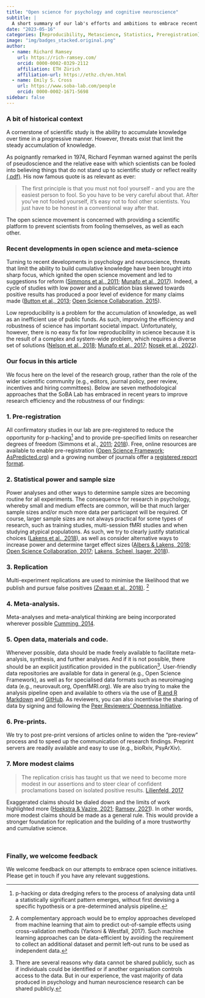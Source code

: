 ```yaml
---
title: "Open science for psychology and cognitive neuroscience"
subtitle: | 
  A short summary of our lab's efforts and ambitions to embrace recent deveopments in methods and meta-science  
date: "2023-05-16"
categories: [Reproducibility, Metascience, Statistics, Preregistration]
image: "img/badges_stacked.original.png"
author:
  - name: Richard Ramsey
    url: https://rich-ramsey.com/
    orcid: 0000-0002-0329-2112
    affiliation: ETH Zürich
    affiliation-url: https://ethz.ch/en.html
  - name: Emily S. Cross
    url: https://www.soba-lab.com/people
    orcid: 0000-0002-1671-5698
sidebar: false
---
```


### A bit of historical context

A cornerstone of scientific study is the ability to accumulate knowledge over time in a progressive manner. However, threats exist that limit the steady accumulation of knowledge.

As poignantly remarked in 1974, Richard Feynman warned against the perils of pseudoscience and the relative ease with which scientists can be fooled into believing things that do not stand up to scientific study or reflect reality [(.pdf)](img/Feynman_74_CargoCult.pdf){target="_blank"}. His now famous quote is as relevant as ever:

> The first principle is that you must not fool yourself - and you are the easiest person to fool. So you have to be very careful about that. After you've not fooled yourself, it's easy not to fool other scientists. You just have to be honest in a conventional way after that.

The open science movement is concerned with providing a scientific platform to prevent scientists from fooling themselves, as well as each other.​

### Recent developments in open science and meta-science

Turning to recent developments in psychology and neuroscience, threats that limit the ability to build cumulative knowledge have been brought into sharp focus, which ignited the open science movement and led to suggestions for reform ([Simmons et al., 2011](https://doi.org/10.1177/0956797611417632); [Munafo et al., 2017](http://dx.doi.org/10.1038/s41562-016-0021)). Indeed, a cycle of studies with low power and a publication bias skewed towards positive results has produced a poor level of evidence for many claims made ([Button et al., 2013](http://dx.doi.org/10.1038/nrn3475); [Open Science Collaboration, 2015](http://www.sciencemag.org/content/349/6251/aac4716.abstract)).

Low reproducibility is a problem for the accumulation of knowledge, as well as an inefficient use of public funds. As such, improving the efficiency and robustness of science has important societal impact. Unfortunately, however, there is no easy fix for low reproducibility in science because it is the result of a complex and system-wide problem, which requires a diverse set of solutions ([Nelson et al., 2018](https://www.annualreviews.org/doi/10.1146/annurev-psych-122216-011836); [Munafo et al., 2017](http://dx.doi.org/10.1038/s41562-016-0021); [Nosek et al., 2022](https://www.annualreviews.org/doi/abs/10.1146/annurev-psych-020821-114157)).

### Our focus in this article

We focus here on the level of the research group, rather than the role of the wider scientific community (e.g., editors, journal policy, peer review, incentives and hiring committees). Below are seven methodological approaches that the SoBA Lab has embraced in recent years to improve research efficiency and the robustness of our findings:

### 1. Pre-registration

All confirmatory studies in our lab are pre-registered to reduce the opportunity for p-hacking[^1] and to provide pre-specified limits on researcher degrees of freedom (Simmons et al., [2011](https://doi.org/10.1177/0956797611417632); [2018](http://journals.sagepub.com/doi/abs/10.1177/1745691617698146)). Free, online resources are available to enable pre-registration ([Open Science Framework](http://www.osf.io); [AsPredicted.org](http://www.AsPredicted.org)) and a growing number of journals offer a [registered report format](https://cos.io/rr/).

[^1]: p-hacking or data dredging refers to the process of analysing data until a statistically significant pattern emerges, without first devising a specific hypothesis or a pre-determined analysis pipeline.

### 2. Statistical power and sample size

Power analyses and other ways to determine sample sizes are becoming routine for all experiments. The consequence for research in psychology, whereby small and medium effects are common, will be that much larger sample sizes and/or much more data per particiapnt will be required. Of course, larger sample sizes are not always practical for some types of research, such as training studies, multi-session fMRI studies and when studying atypical populations. As such, we try to clearly justify statistical choices ([Lakens et al., 2018](https://doi.org/10.1038/s41562-018-0311-x)), as well as consider alternative ways to increase power and determine target effect sizes ([Albers & Lakens, 2018](https://doi.org/10.1016/j.jesp.2017.09.004); [Open Science Collaboration, 2017](https://doi.org/10.1002/9781119095910.ch1); [Lakens, Scheel, Isager, 2018](https://doi.org/10.1177/2515245918770963)).

### 3. Replication

Multi-experiment replications are used to minimise the likelihood that we publish and pursue false positives [(Zwaan et al., 2018)](https://doi.org/10.1017/S0140525X17001972). [^2]

[^2]: A complementary approach would be to employ approaches developed from machine learning that aim to predict out-of-sample effects using cross-validation methods (Yarkoni & Westfall, 2017). Such machine learning approaches can be data-efficient by avoiding the requirement to collect an additional dataset and permit left-out runs to be used as independent data.

### 4. Meta-analysis.

Meta-analyses and meta-analytical thinking are being incorporated wherever possible [Cumming, 2014](https://doi.org/10.1177/0956797613504966).

### 5. Open data, materials and code.

Whenever possible, data should be made freely available to facilitate meta-analysis, synthesis, and further analyses. And if it is not possible, there should be an explicit justification provided in the publication[^3]. User-friendly data repositories are available for data in general (e.g., Open Science Framework), as well as for specialised data formats such as neuroimaging data (e.g., neurovault.org, OpenfMRI.org). We are also trying to make the analysis pipeline open and available to others via the use of [R and R Markdown](https://rmarkdown.rstudio.com/) and [GitHub](https://github.com/). As reviewers, you can also incentivise the sharing of data by signing and following the [Peer Reviewers' Openness Initiative](https://www.opennessinitiative.org/the-initiative/).

[^3]: There are several reasons why data cannot be shared publicly, such as if individuals could be identified or if another organisation controls access to the data. But in our experience, the vast majority of data produced in psychology and human neuroscience research can be shared publicly.

### 6. Pre-prints.

We try to post pre-print versions of articles online to widen the "pre-review" process and to speed up the communication of research findings. Preprint servers are readily available and easy to use (e.g., bioRxiv, PsyArXiv).

### 7. More modest claims

> The replication crisis has taught us that we need to become more modest in our assertions and to steer clear of confident proclamations based on isolated positive results. [Lilienfeld, 2017](https://doi.org/10.1177/1745691616687745)

Exaggerated claims should be dialed down and the limits of work highlighted more ([Hoekstra & Vazire, 2021](https://www.nature.com/articles/s41562-021-01203-8); [Ramsey, 2021](https://doi.org/10.1525/collabra.24091)). In other words, more modest claims should be made as a general rule. This would provide a stronger foundation for replication and the building of a more trustworthy and cumulative science.

<br>

### Finally, we welcome feedback

We welcome feedback on our attempts to embrace open science initiatives. Please get in touch if you have any relevant suggestions.
